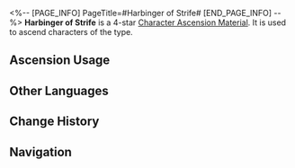 <%-- [PAGE_INFO]
PageTitle=#Harbinger of Strife#
[END_PAGE_INFO] --%>
{{Item Infobox
|id          = 110437
|image       = Item Harbinger of Strife.png{{subst:void|<!--$UPLOAD:<<SpriteOutput/ItemFigures/110437.png>-<Item Harbinger of Strife.png>-<Item Icons>>-->}}
|type        = Character Ascension Material
|invCategory = Upgrade Materials
|rarity      = 4
|effect      = 
|description = The golden wheeled blade carried by Furiae Praetor. Can be used for Ascension of Imaginary characters.
|source1     = [[Stagnant Shadow: Shape of Sloggyre]]
|source2     = [[Omni-Synthesizer]] &mdash; Material Exchange
}}
{{Description|Strife Titankins ascend through their ranks only via military achievements. This blade symbolizes exceptional courage, honor, and martial prowess.<br /><br />''"Plunge into death's River of Souls, and honor our god with your eternal fame."''}}
'''Harbinger of Strife''' is a 4-star [[Character Ascension Material]]. It is used to ascend characters of the {{Color|Imaginary|link=1}} type.

==Ascension Usage==
{{Ascension Usage}}

==Other Languages==
{{Other Languages
|en   = Harbinger of Strife
|zhs  = 纷争先兆
|zht  = 紛爭先兆
|ja   = 紛争の兆し
|ko   = 분쟁의 전조
|es   = Presagio del conflicto
|fr   = Présage du Conflit
|ru   = Предвестник раздора
|th   = Harbinger of Strife
|vi   = Điềm Báo Phân Tranh
|de   = Vorbote des Zwists
|id   = Harbinger of Strife
|pt   = Prenúncio do Conflito
}}

==Change History==
{{Change History|3.1}}

==Navigation==
{{Upgrade Material Navbox}}